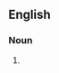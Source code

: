 ==English==

===Noun===
{{en-noun|sg=[[order]] [[in]] [[council]]|orders in council}}

#{{alternative spelling of|order-in-council}}